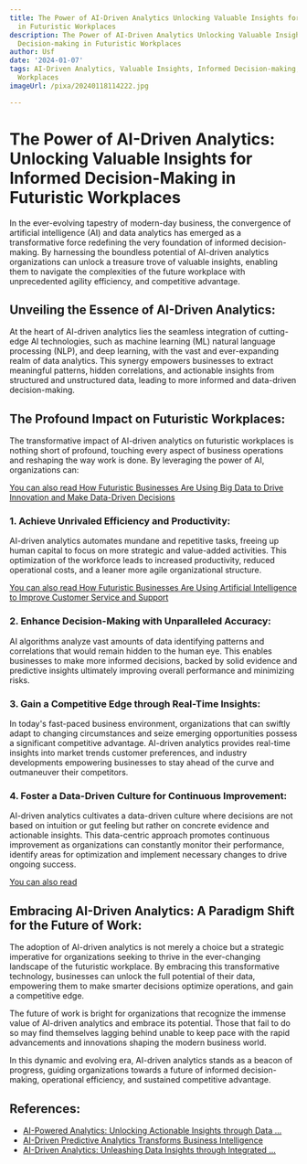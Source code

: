 ```yaml
---
title: The Power of AI-Driven Analytics Unlocking Valuable Insights for Informed Decision-making
  in Futuristic Workplaces
description: The Power of AI-Driven Analytics Unlocking Valuable Insights for Informed
  Decision-making in Futuristic Workplaces
author: Usf
date: '2024-01-07'
tags: AI-Driven Analytics, Valuable Insights, Informed Decision-making, Futuristic
  Workplaces
imageUrl: /pixa/20240118114222.jpg

---
```

# The Power of AI-Driven Analytics: Unlocking Valuable Insights for Informed Decision-Making in Futuristic Workplaces

In the ever-evolving tapestry of modern-day business, the convergence of artificial intelligence  (AI) and data analytics has emerged as a transformative force redefining  the  very foundation of informed decision-making.  By harnessing the boundless potential  of AI-driven analytics organizations can unlock a treasure trove of valuable insights,  enabling  them to navigate the complexities of the future workplace with unprecedented agility efficiency, and competitive advantage.

## Unveiling the Essence of AI-Driven  Analytics:

At the heart of AI-driven analytics lies the seamless integration of cutting-edge AI technologies, such as machine learning (ML)  natural  language processing (NLP), and deep learning, with the  vast and  ever-expanding realm of data analytics. This synergy empowers businesses  to extract meaningful patterns, hidden correlations, and actionable insights from structured and unstructured data, leading to more informed and data-driven decision-making.

## The Profound Impact on Futuristic Workplaces:

The transformative  impact of AI-driven  analytics on futuristic workplaces is nothing short of profound, touching every aspect of business operations and reshaping the way work is done. By leveraging the power of  AI, organizations can:

[You can also read  How Futuristic Businesses Are Using Big Data to Drive  Innovation  and Make Data-Driven  Decisions](How%20Futuristic%20Businesses%20Are%20Using%20Big%20Data%20to%20Drive%20Innovation%20and%20Make%20Data-Driven%20Decisions)


### 1. Achieve Unrivaled Efficiency  and Productivity:

AI-driven analytics automates mundane and repetitive tasks, freeing up human capital to focus on more strategic and value-added activities. This optimization of the workforce leads  to increased productivity, reduced operational costs, and a leaner more agile organizational structure.

[You  can  also read How Futuristic Businesses Are Using Artificial Intelligence to Improve Customer  Service and Support](How%20Futuristic%20Businesses%20Are%20Using%20Artificial%20Intelligence%20to%20Improve%20Customer%20Service%20and%20Support)


### 2. Enhance Decision-Making with Unparalleled Accuracy:

AI algorithms analyze vast amounts of data identifying patterns and correlations  that would remain hidden to the human eye. This enables businesses to make more informed decisions, backed by solid evidence and predictive insights ultimately  improving overall  performance and minimizing risks.

### 3. Gain a Competitive Edge through Real-Time Insights:

In today's fast-paced business environment,  organizations that can swiftly adapt  to changing circumstances and seize emerging opportunities possess a significant competitive advantage. AI-driven analytics provides real-time  insights into market trends customer  preferences, and industry developments empowering businesses to stay  ahead of  the curve and outmaneuver their competitors.

### 4. Foster a Data-Driven Culture  for Continuous Improvement:

AI-driven analytics cultivates a  data-driven culture where decisions are not based on intuition or gut  feeling but rather on concrete evidence and actionable insights. This data-centric approach  promotes continuous improvement as  organizations can constantly monitor their performance, identify areas for optimization and implement  necessary changes to drive ongoing  success.

[You can also read ]()


## Embracing AI-Driven Analytics: A Paradigm Shift for the Future of Work:
The adoption  of  AI-driven  analytics is not merely a choice but a strategic imperative for organizations seeking to  thrive in  the  ever-changing landscape of the futuristic  workplace. By embracing this  transformative technology, businesses can unlock the full potential of their data, empowering them to make smarter decisions optimize operations,  and  gain a  competitive edge.

The future of work is bright for organizations that recognize the immense value  of AI-driven analytics and embrace its potential. Those that fail to do so may find themselves lagging behind unable to keep pace with the rapid advancements and innovations shaping the modern business world.

In this dynamic and evolving era, AI-driven analytics stands as a beacon of  progress, guiding organizations towards a future of informed decision-making, operational efficiency, and sustained competitive  advantage.

## References:
- [AI-Powered Analytics: Unlocking Actionable Insights through Data ...](https://platforce.io/ai-powered-analytics-unlocking-actionable-insights-through-data-driven-trend-prediction-and-customer-behavior-analysis/)
- [AI-Driven Predictive Analytics Transforms Business Intelligence](https://www.linkedin.com/pulse/ai-driven-predictive-analytics-transforms-business-intelligence-ttpaf)
- [AI-Driven Analytics: Unleashing Data Insights through Integrated ...](https://www.linkedin.com/pulse/ai-driven-analytics-unleashing-data-insights-through-integrated-jt3rf)
